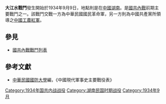 {{Infobox Military Conflict|
campaign=|
image=|
caption=|
conflict=大江水戰鬥|
partof=[[國共內戰|國共內戰]]|
date=1934年9月9日|
place=[[中國|中國]][[湖南|湖南]]|
result=紅軍被攻擊後，繼續向西退卻|
combatant1=19師、湘保2團|
combatant2=獨17師|
commander1=[[李覺（湖南）|李覺（湖南）]]、[[譚有晉|譚有晉]]|
commander2=[[蕭克|蕭克]]|
strength1=|
strength2=|
casualties1=100|
casualties2=200|
}}
'''大江水戰鬥'''發生開始於1934年9月9日，地點則是在[[中國|中國]][[湖南|湖南]]。是[[國共內戰|國共內戰]]前期主要戰鬥之一。該戰鬥交戰一方為中華民國國民革命軍，另一方則為中國共產黨所領導之[[中國工農紅軍|中國工農紅軍]]。

==參見==
*[[國共內戰戰鬥列表|國共內戰戰鬥列表]]
==參考文獻==
*[[中華民國|中華民國]][[國防大學_(臺灣)|國防大學]]編，《中國現代軍事史主要戰役表》

{{China-hist-stub}}
[[Category:1934年国共内战战役|Category:1934年国共内战战役]]
[[Category:湖南民国时期战役|Category:湖南民国时期战役]]
[[Category:1934年9月|Category:1934年9月]]